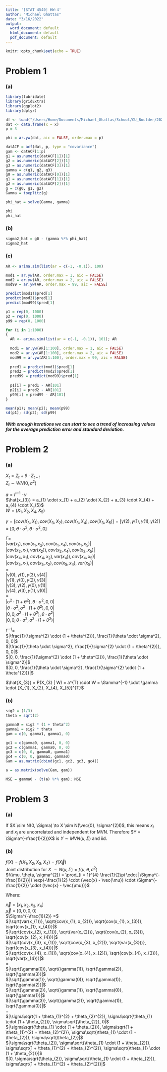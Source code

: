 ```yaml
---
title: '[STAT 4540] HW-4'
author: "Michael Ghattas"
date: "3/16/2022"
output:
  word_document: default
  html_document: default
  pdf_document: default
---
```


```r
knitr::opts_chunk$set(echo = TRUE)
```

# Problem 1

### (a)

```r
library(lubridate)
library(gridExtra)
library(ggplot2)
library(dplyr)

df <- load("/Users/Home/Documents/Michael_Ghattas/School/CU_Boulder/2022/Spring 2022/STAT - 4540/HW/4/HW4_problem1_data.RData");
dat <- data.frame(x = x)
p = 3

phi = ar.yw(dat, aic = FALSE, order.max = p)

datACF = acf(dat, p, type = "covariance")
gam <- datACF[1:p]
g1 = as.numeric(datACF[1])[1]
g2 = as.numeric(datACF[2])[1]
g3 = as.numeric(datACF[3])[1]
gamma = c(g1, g2, g3)
g0 = as.numeric(datACF[0])[1]
g1 = as.numeric(datACF[1])[1]
g2 = as.numeric(datACF[2])[1]
g = c(g0, g1, g2)
Gamma = toeplitz(g)

phi_hat = solve(Gamma, gamma)

phi
phi_hat
```

### (b)

```r
sigma2_hat = g0 - (gamma %*% phi_hat)
sigma2_hat
```

### (c)

```r
AR <- arima.sim(list(ar = c(-1, -0.1)), 100)

mod1 = ar.yw(AR, order.max = 1, aic = FALSE)
mod2 = ar.yw(AR, order.max = 2, aic = FALSE)
mod99 = ar.yw(AR, order.max = 99, aic = FALSE)

predict(mod1)$pred[1]
predict(mod2)$pred[1]
predict(mod99)$pred[1]
```
```r
p1 = rep(0, 1000)
p2 = rep(0, 1000)
p99 = rep(0, 1000)

for (i in 1:1000)
{
  AR <- arima.sim(list(ar = c(-1, -0.1)), 101); AR
  
  mod1 = ar.yw(AR[1:100], order.max = 1, aic = FALSE)
  mod2 = ar.yw(AR[1:100], order.max = 2, aic = FALSE)
  mod99 = ar.yw(AR[1:100], order.max = 99, aic = FALSE)
  
  pred1 = predict(mod1)$pred[1]
  pred2 = predict(mod2)$pred[1]
  pred99 = predict(mod99)$pred[1]
  
  p1[i] = pred1 - AR[101]
  p2[i] = pred2 - AR[101]
  p99[i] = pred99 - AR[101]
}

mean(p1); mean(p2); mean(p99)
sd(p1); sd(p2); sd(p99)
```
##### With enough iterations we can start to see a trend of increasing values for the average prediction error and standard deviation.

# Problem 2

### (a)

$X_{t} = Z_{t} + \theta \cdot Z_{t - 1}$ \
$Z_{t} \sim WN(0, \sigma^2)$ \

$a = \Gamma^{-1} \cdot \gamma$ \
$\hat{x_{3}} = a_{1} \cdot x_{1} + a_{2} \cdot X_{2} + a_{3} \cdot X_{4} + a_{4} \cdot X_{5}$ \
$W = (X_{1}, X_{2}, X_{4}, X_{5})$ \

$\gamma = [cov(X_{3}, X_{1}), cov(X_{3}, X_{2}), cov(X_{3}, X_{4}), cov(X_{3}, X_{5})] = [\gamma(2), \gamma(1), \gamma(1), \gamma(2)] = [0, \theta \cdot \sigma^2, \theta \cdot \sigma^2, 0]$ \

$\Gamma =$ \
$|var(x_{1}), cov(x_{1}, x_{2}), cov(x_{1}, x_{4}), cov(x_{1}, x_{5})|$ \
$|cov(x_{2}, x_{1}), var(x_{2})), cov(x_{2}, x_{4}), cov(x_{2}, x_{5})|$ \
$|cov(x_{4}, x_{1}), cov(x_{4}, x_{2}), var(x_{4})), cov(x_{4}, x_{5})|$ \
$|cov(x_{5}, x_{1}), cov(x_{5}, x_{2}), cov(x_{5}, x_{4}), var(x_{5})|$ \
$=$ \
$|\gamma(0), \gamma(1), \gamma(3), \gamma(4)|$ \
$|\gamma(1), \gamma(0), \gamma(2), \gamma(3)|$ \
$|\gamma(3), \gamma(2), \gamma(0), \gamma(1)|$ \
$|\gamma(4), \gamma(3), \gamma(1), \gamma(0)|$ \
$=$ \
$|\sigma^{2} \cdot (1  + \theta^{2}), \theta \cdot \sigma^2, 0, 0|$ \
$|\theta \cdot \sigma^2, \sigma^{2} \cdot (1  + \theta^{2}), 0, 0|$ \
$|0, 0, \sigma^{2} \cdot (1  + \theta^{2}), \theta \cdot \sigma^2|$ \
$|0, 0, \theta \cdot \sigma^2, \sigma^{2} \cdot (1  + \theta^{2})|$ \

$\Gamma^{-1} =$ \
$|\frac{1}{\sigma^{2} \cdot (1  + \theta^{2})}, \frac{1}{\theta \cdot \sigma^2}, 0, 0|$ \
$|\frac{1}{\theta \cdot \sigma^2}, \frac{1}{\sigma^{2} \cdot (1  + \theta^{2})}, 0, 0|$ \
$|0, 0, \frac{1}{\sigma^{2} \cdot (1  + \theta^{2})}, \frac{1}{\theta \cdot \sigma^2}|$ \
$|0, 0, \frac{1}{\theta \cdot \sigma^2}, \frac{1}{\sigma^{2} \cdot (1  + \theta^{2})}|$ \

$\hat{X_{3}} = P(X_{3} | W) = a^{T} \cdot W = \Gamma^{-1} \cdot \gamma \cdot [X_{1}, X_{2}, X_{4}, X_{5}]^{T}$ \

### (b)

```r
sig2 = (1/3)
theta = sqrt(2)

gamma0 = sig2 * (1 + theta^2)
gamma1 = sig2 * theta
gam = c(0, gamma1, gamma1, 0)

gc1 = c(gamma0, gamma1, 0, 0)
gc2 = c(gamma1, gamma0, 0, 0)
gc3 = c(0, 0, gamma0, gamma1)
gc4 = c(0, 0, gamma1, gamma0)
Gam = as.matrix(cbind(gc1, gc2, gc3, gc4))

a = as.matrix(solve(Gam, gam))

MSE = gamma0 - (t(a) %*% gam); MSE

```

# Problem 3

### (a)

If $X \sim N(0, \Sigma) \to X \sim N(\vec{0}, \sigma^{2}I)$, this means $x_{i}$ and $x_{j}$ are uncorrelated and independent for MVN. Therefore $Y = \Sigma^{-\frac{1}{2}}X$ is $Y \sim MVN(\mu, \Sigma)$ and iid.

### (b)

$f(X) = f(X_{1}, X_{2}, X_{3}, X_{4}) = f(\vec{X})$ \
Joint distribution for $X ~ \sim N(\mu, \Sigma) = f(\mu, \theta, \sigma^{2})$ \
$f(\mu, \theta, \sigma^{2}) = \prod_{i = 1}^{4} \frac{1}{2\pi \cdot |\Sigma^{-\frac{1}{2}}|} \exp{-\frac{1}{2} \cdot (\vec{x} - \vec{\mu}) \cdot \Sigma^{-\frac{1}{2}} \cdot (\vec{x} - \vec{\mu})}$ \ 

Where:

$\vec{x} = [x_{1}, x_{2}, x_{3}, x_{4}]$ \
$\vec{\mu} = [0, 0, 0, 0]$ \
$\Sigma^{-\frac{1}{2}} =$ \
$|\sqrt{var(x_{1})}, \sqrt{cov(x_{1}, x_{2})}, \sqrt{cov(x_{1}, x_{3})}, \sqrt{cov(x_{1}, x_{4})}|$ \
$|\sqrt{cov(x_{2}, x_{1})}, \sqrt{var(x_{2})}, \sqrt{cov(x_{2}, x_{3})}, \sqrt{cov(x_{2}, x_{4})}|$ \
$|\sqrt{cov(x_{3}, x_{1})}, \sqrt{cov(x_{3}, x_{2})}, \sqrt{var(x_{3}))}, \sqrt{cov(x_{3}, x_{4})}|$ \
$|\sqrt{cov(x_{4}, x_{1})}, \sqrt{cov(x_{4}, x_{2})}, \sqrt{cov(x_{4}, x_{3})}, \sqrt{var(x_{4})}|$ \
$=$ \
$|\sqrt{\gamma(0)}, \sqrt{\gamma(1)}, \sqrt{\gamma(2)}, \sqrt{\gamma(3)}|$ \
$|\sqrt{\gamma(1)}, \sqrt{\gamma(0)}, \sqrt{\gamma(1)}, \sqrt{\gamma(2)}|$ \
$|\sqrt{\gamma(2)}, \sqrt{\gamma(1)}, \sqrt{\gamma(0)}, \sqrt{\gamma(1)}|$ \
$|\sqrt{\gamma(3)}, \sqrt{\gamma(2)}, \sqrt{\gamma(1)}, \sqrt{\gamma(0)}|$ \
$=$ \
$|\sigma\sqrt{1 + \theta_{1}^{2} + \theta_{2}^{2}}, \sigma\sqrt{\theta_{1} \cdot (1 + \theta_{2})}, \sigma\sqrt{\theta_{2}}, 0|$ \
$|\sigma\sqrt{\theta_{1} \cdot (1 + \theta_{2})}, \sigma\sqrt{1 + \theta_{1}^{2} + \theta_{2}^{2}}, \sigma\sqrt{\theta_{1} \cdot (1 + \theta_{2})}, \sigma\sqrt{\theta_{2}}|$ \
$|\sigma\sqrt{\theta_{2}}, \sigma\sqrt{\theta_{1} \cdot (1 + \theta_{2})}, \sigma\sqrt{1 + \theta_{1}^{2} + \theta_{2}^{2}}, \sigma\sqrt{\theta_{1} \cdot (1 + \theta_{2})}|$ \
$|0, \sigma\sqrt{\theta_{2}}, \sigma\sqrt{\theta_{1} \cdot (1 + \theta_{2})}, \sigma\sqrt{1 + \theta_{1}^{2} + \theta_{2}^{2}}|$ \
